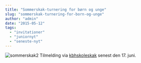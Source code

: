 ```yaml
---
title: "Sommerskak-turnering for børn og unge"
slug: "sommerskak-turnering-for-born-og-unge"
author: "admin"
date: "2015-05-12"
tags: 
  - "invitationer"
  - "juniornyt"
  - "seneste-nyt"
---
```


![sommerskak2](/images/sommerskak2.png) Tilmelding via [kbhskoleskak](http://kbhskoleskak.dk/wordpress/sommerskak/) senest den 17. juni.
